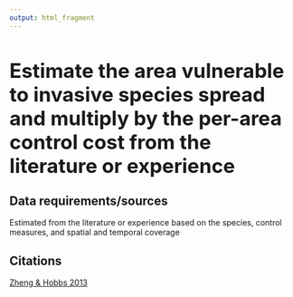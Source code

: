 ```yaml
---
output: html_fragment
---
```


<style type="text/css">
  h1{
  font-size: 2.5em;
}
</style>


# Estimate the area vulnerable to invasive species spread and multiply by the per-area control cost from the literature or experience

## Data requirements/sources
Estimated from the literature or experience based on the species, control measures, and spatial and temporal coverage
  
## Citations
[Zheng & Hobbs 2013](https://hobbsgroup.johnshopkins.edu/docs/papers/ASCE_Dam_Safety_pzheng_bhobbs_Rev_09052011_figs.pdf){target="_blank"}
